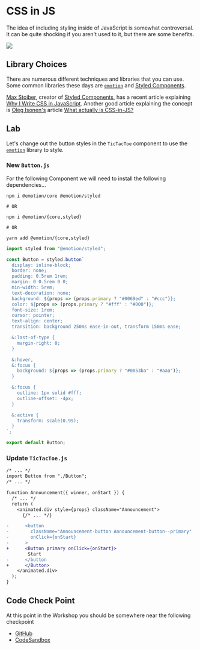 # CSS in JS

The idea of including styling inside of JavaScript is somewhat controversal. It can be quite shocking if you aren't used to it, but there are some benefits.

![](./images/baby-scared.gif)

## Library Choices

There are numerous different techniques and libraries that you can use. Some common libraries these days are [`emotion`](https://github.com/emotion-js/emotion) and [Styled Components](https://www.styled-components.com/).

[Max Stoiber](https://mobile.twitter.com/mxstbr), creator of [Styled Components](https://www.styled-components.com/), has a recent article explaining [Why I Write CSS in JavaScript](https://mxstbr.com/thoughts/css-in-js/). Another good article explaining the concept is [Oleg Isonen's](https://mobile.twitter.com/oleg008) article [What actually is CSS-in-JS?](https://medium.com/dailyjs/what-is-actually-css-in-js-f2f529a2757)

## Lab

Let's change out the button styles in the `TicTacToe` component to use the [`emotion`](https://github.com/emotion-js/emotion) library to style.

### New `Button.js`

For the following Component we will need to install the following dependencies...

```shell
npm i @emotion/core @emotion/styled

# OR

npm i @emotion/{core,styled}

# OR

yarn add @emotion/{core,styled}
```

```jsx
import styled from "@emotion/styled";

const Button = styled.button`
  display: inline-block;
  border: none;
  padding: 0.5rem 1rem;
  margin: 0 0.5rem 0 0;
  min-width: 5rem;
  text-decoration: none;
  background: ${props => (props.primary ? "#0069ed" : "#ccc")};
  color: ${props => (props.primary ? "#fff" : "#000")};
  font-size: 1rem;
  cursor: pointer;
  text-align: center;
  transition: background 250ms ease-in-out, transform 150ms ease;

  &:last-of-type {
    margin-right: 0;
  }

  &:hover,
  &:focus {
    background: ${props => (props.primary ? "#0053ba" : "#aaa")};
  }

  &:focus {
    outline: 1px solid #fff;
    outline-offset: -4px;
  }

  &:active {
    transform: scale(0.99);
  }
`;

export default Button;
```

### Update `TicTacToe.js`

```diff
/* ... */
import Button from "./Button";
/* ... */

function Announcement({ winner, onStart }) {
  /* ... */
  return (
    <animated.div style={props} className="Announcement">
      {/* ... */}

-      <button
-        className="Announcement-button Announcement-button--primary"
-        onClick={onStart}
-      >
+      <Button primary onClick={onStart}>
        Start
-      </button
+      </Button>
    </animated.div>
  );
}
```

## Code Check Point

At this point in the Workshop you should be somewhere near the following checkpoint

- [GitHub](https://github.com/elijahmanor/react-fun/tree/master/packages/11-css-in-js)
- [CodeSandbox](https://codesandbox.io/s/github/elijahmanor/react-fun/tree/master/packages/11-css-in-js)
